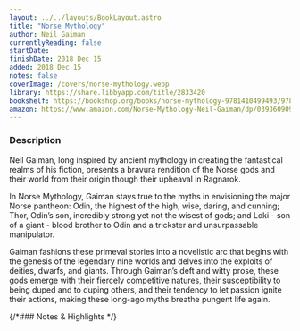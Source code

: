 ```yaml
---
layout: ../../layouts/BookLayout.astro
title: "Norse Mythology"
author: Neil Gaiman
currentlyReading: false
startDate: 
finishDate: 2018 Dec 15
added: 2018 Dec 15
notes: false
coverImage: /covers/norse-mythology.webp
library: https://share.libbyapp.com/title/2833420
bookshelf: https://bookshop.org/books/norse-mythology-9781410499493/9780393356182
amazon: https://www.amazon.com/Norse-Mythology-Neil-Gaiman/dp/039360909X
---
```


<ReadingTime
  startDate  = {frontmatter.startDate}
  finishDate = {frontmatter.finishDate}
/>

### Description
Neil Gaiman, long inspired by ancient mythology in creating the fantastical realms of his fiction, presents a bravura rendition of the Norse gods and their world from their origin though their upheaval in Ragnarok.

In Norse Mythology, Gaiman stays true to the myths in envisioning the major Norse pantheon: Odin, the highest of the high, wise, daring, and cunning; Thor, Odin’s son, incredibly strong yet not the wisest of gods; and Loki - son of a giant - blood brother to Odin and a trickster and unsurpassable manipulator.

Gaiman fashions these primeval stories into a novelistic arc that begins with the genesis of the legendary nine worlds and delves into the exploits of deities, dwarfs, and giants. Through Gaiman’s deft and witty prose, these gods emerge with their fiercely competitive natures, their susceptibility to being duped and to duping others, and their tendency to let passion ignite their actions, making these long-ago myths breathe pungent life again.

{/*### Notes & Highlights */}

<BuyBook
  library   = {frontmatter.library}
  bookshelf = {frontmatter.bookshelf}
  amazon    = {frontmatter.amazon}
/>
